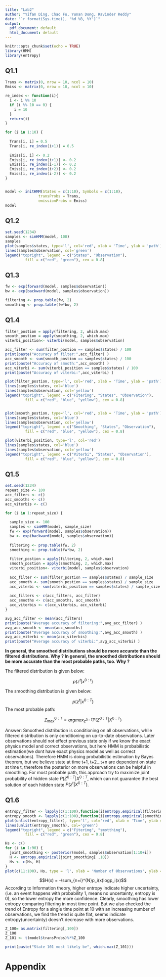 ```yaml
---
title: "Lab2"
author: "Yifan Ding, Chao Fu, Yunan Dong, Ravinder Reddy"
date: "`r format(Sys.time(), '%d %B, %Y')`"
output:
  pdf_document: default
  html_document: default
---
```


```r
knitr::opts_chunk$set(echo = TRUE)
library(HMM)
library(entropy)
```

## Q1.1

```r
Trans <- matrix(0, nrow = 10, ncol = 10)
Emiss <- matrix(0, nrow = 10, ncol = 10)

re_index <- function(i){
  i <- i %% 10
  if (i %% 10 == 0) {
    i = 10
  }
  return(i)
}

for (i in 1:10) {
  
  Trans[i, i] = 0.5
  Trans[i, re_index(i+1)] = 0.5
  
  Emiss[i, i] <- 0.2
  Emiss[i, re_index(i+1)] <- 0.2
  Emiss[i, re_index(i-1)] <- 0.2
  Emiss[i, re_index(i+2)] <- 0.2
  Emiss[i, re_index(i-2)] <- 0.2
}


model <- initHMM(States = c(1:10), Symbols = c(1:10), 
               transProbs = Trans,
               emissionProbs = Emiss)
model
```



## Q1.2

```r
set.seed(1234)
samples <- simHMM(model, 100)
samples
plot(samples$states, type='l', col='red', xlab = 'Time', ylab = 'path')
lines(samples$observation, col='green')
legend("topright", legend = c("States", "Observation"),
         fill = c("red", "green"), cex = 0.8)
```

## Q1.3

```r
fw <- exp(forward(model, samples$observation))
bw <- exp(backward(model, samples$observation))

filtering <- prop.table(fw, 2) 
smoothing <- prop.table(fw*bw, 2) 
```

## Q1.4

```r
filter_postion = apply(filtering, 2, which.max)
smooth_postion = apply(smoothing, 2, which.max)
viterbi_position<- viterbi(model, samples$observation)

acc_filter <- sum(filter_postion == samples$states) / 100
print(paste("Accuracy of filter:",acc_filter) )
acc_smooth <- sum(smooth_postion == samples$states) / 100
print(paste("Accuracy of smooth:",acc_smooth) )
acc_viterbi <- sum(viterbi_position == samples$states) / 100
print(paste("Accuracy of viterbi:",acc_viterbi) )

plot(filter_postion, type='l', col='red', xlab = 'Time', ylab = 'path')
lines(samples$states, col='blue')
lines(samples$observation, col='yellow')
legend("topright", legend = c("Fitering", "States", "Observation"),
         fill = c("red", "blue", "yellow"), cex = 0.8)


plot(smooth_postion, type='l', col='red', xlab = 'Time', ylab = 'path')
lines(samples$states, col='blue')
lines(samples$observation, col='yellow')
legend("topright", legend = c("Smoothing", "States", "Observation"),
         fill = c("red", "blue", "yellow"), cex = 0.8)

plot(viterbi_position, type='l', col='red')
lines(samples$states, col='blue')
lines(samples$observation, col='yellow')
legend("topright", legend = c("Viterbi", "States", "Observation"),
         fill = c("red", "blue", "yellow"), cex = 0.8)


```

## Q1.5

```r
set.seed(1234)
repeat_size <- 100
acc_filters <- c()
acc_smooths <- c()
acc_viterbis <- c()

for (i in 1:repeat_size) {
  
  sample_size <- 100
  samples <- simHMM(model, sample_size)
  fw <- exp(forward(model, samples$observation))
  bw <- exp(backward(model, samples$observation))
  
  filtering <- prop.table(fw, 2) 
  smoothing <- prop.table(fw*bw, 2) 
  
  filter_postion = apply(filtering, 2, which.max)
  smooth_postion = apply(smoothing, 2, which.max)
  viterbi_position<- viterbi(model, samples$observation)
  
  acc_filter <- sum(filter_postion == samples$states) / sample_size
  acc_smooth <- sum(smooth_postion == samples$states) / sample_size
  acc_viterbi <- sum(viterbi_position == samples$states) / sample_size
  
  acc_filters <- c(acc_filters, acc_filter)
  acc_smooths <- c(acc_smooths, acc_smooth)
  acc_viterbis <- c(acc_viterbis, acc_viterbi)
}

avg_acc_filter <- mean(acc_filters)
print(paste("Average accuracy of filtering:",avg_acc_filter) )
avg_acc_smooth <- mean(acc_smooths)
print(paste("Average accuracy of smoothing:",avg_acc_smooth) )
avg_acc_viterbi <- mean(acc_viterbis)
print(paste("Average accuracy of viterbi:",avg_acc_viterbi) )

```

**In general, the smoothed
distributions should be more accurate than the filtered distributions. Why ? In general,
the smoothed distributions should be more accurate than the most probable paths, too.
Why ?**

The filtered distribution is given below:

$$p(z^{t}|x^{0:t})$$

The smoothing distribution is given below:

$$p(z^{t}|x^{0:T})$$
The most probable path:

$$Z_{max}^{0:T} = argmax_{z^{0:T}}P(Z^{0:T}|X^{0:T})$$

Answer: Smoothed distribution is conditioning on all observations, while filtered distribution is only conditioning on up-to-date observations. Later observations should not effect previous state only if we know the exact physics model and correct observations, but here HMM is probabilistic estimation(we dont have exact physics model as well as correct observations). Therefore HMM is doing probabilistic estimation by Bayes theorem, but we believe state at time t+1, t+2...t+n are dependent on state at time t, therefore the posterior on more observations can be helpful in smoothing. For most probable path, this approach try to maximize joint probability of hidden state $P(Z^{0:T}|X^{0:T}$, which can not guarantee the best solution of each hidden state $P(z^t|X^{0:T})$.

## Q1.6
```r
entropy_filter <- lapply(c(1:100),function(i)entropy.empirical(filtering[,i]))
entropy_smooth <- lapply(c(1:100),function(i)entropy.empirical(smoothing[,i]))
plot(unlist(entropy_filter), type='l', col='red', xlab = 'Time', ylab = 'Entropy')
lines(unlist(entropy_smooth), col='green')
legend("topright", legend = c("Fitering", "smotthing"),
         fill = c("red", "green"), cex = 0.8)
```

```r
Hs <- c()
for (i in 1:90) {
  joint_smoothing <- posterior(model, samples$observation[1:10+i])
  H <- entropy.empirical(joint_smoothing[ ,10])
  Hs <- c(Hs, H)
}
plot(c(11:100), Hs, type = 'l', xlab = 'Number of Observations', ylab = 'Entropy at time 10')

```

$$H(x) = -\sum_{n=i}^{N}p_i(x)logp_i(x)$$
According to Information theory, higher entropy indicate higher uncertainty, (i.e. an event happens with probability 1, means no uncertainty, entropy is 0), so the lower entropy the more confidence. Clearly, smoothing has lower entropy comparing filtering in most time point. But we also checked the trend of Entropy for a single time point at 10 with an increasing number of observations, we find the trend is quite flat, seems indicate entropy(uncertainty) doesn't decrease with more observations.


```r
Z_100= as.matrix(filtering[,100])
Z_100
Z_101 <- t(model$transProbs)%*%Z_100

print(paste("State 101 most likely be", which.max(Z_101)))
```

# Appendix

```r

```
